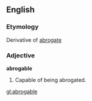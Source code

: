 ==English==

===Etymology===
Derivative of [[abrogate]]
===Adjective===
'''abrogable'''

#Capable of being abrogated.

[[gl:abrogable]]